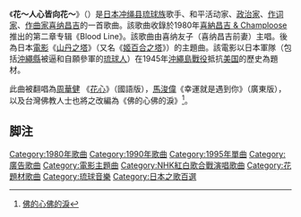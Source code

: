 《'''花～人心皆向花～'''》（{{lang-ja|花〜すべての人の心に花を〜}}）是[[日本|日本]][[冲绳县|冲绳县]][[琉球族|琉球族]]歌手、和平活动家、[[政治家|政治家]]、[[作词家|作词家]]、[[作曲家|作曲家]][[喜纳昌吉|喜纳昌吉]]的一首歌曲。該歌曲收錄於1980年[[喜納昌吉_&_Champloose|喜納昌吉 & Champloose]]推出的第二章专辑《Blood Line》。該歌曲由喜纳友子（喜纳昌吉前妻）主唱。後為日本[[電影|電影]]《[[山丹之塔|山丹之塔]]》（又名《[[姬百合之塔|姬百合之塔]]》）的主題曲。該電影以日本軍隊（包括[[沖繩縣|沖繩縣]]被逼和自願參軍的[[琉球人|琉球人]]）在1945年[[沖繩島戰役|沖繩島戰役]]抵抗[[美国|美国]]的歷史為題材。

此曲被翻唱為[[周華健|周華健]] 《[[花心|花心]]》（國語版），[[馬浚偉|馬浚偉]]《幸運就是遇到你》（廣東版），以及台灣佛教人士也將之改編為《佛的心佛的淚》<ref>[https://www.youtube.com/watch?v=ZWF6FmlFND4 佛的心佛的淚]</ref>。

==脚注==
{{Reflist}}

{{DEFAULTSORT:Hana Subete no Hito no Kokoro ni Hana o}}
[[Category:1980年歌曲|Category:1980年歌曲]]
[[Category:1990年歌曲|Category:1990年歌曲]]
[[Category:1995年單曲|Category:1995年單曲]]
[[Category:廣告歌曲|Category:廣告歌曲]]
[[Category:電影主題曲|Category:電影主題曲]]
[[Category:NHK紅白歌合戰演唱歌曲|Category:NHK紅白歌合戰演唱歌曲]]
[[Category:花題材歌曲|Category:花題材歌曲]]
[[Category:琉球音樂|Category:琉球音樂]]
[[Category:日本之歌百選|Category:日本之歌百選]]
